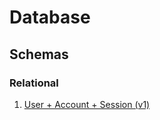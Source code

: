 # Database

## Schemas

### Relational

1. [User + Account + Session (v1)](/reference/database/schemas/relational/1)
